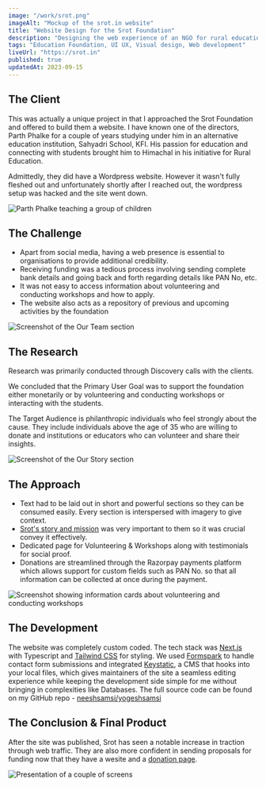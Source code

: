 ```yaml
---
image: "/work/srot.png"
imageAlt: "Mockup of the srot.in website"
title: "Website Design for the Srot Foundation"
description: "Designing the web experience of an NGO for rural education. Aiming to walk through Srot’s story and allow easy access to get involved & support the cause and empower the rural youth of Himachal."
tags: "Education Foundation, UI UX, Visual design, Web development"
liveUrl: "https://srot.in"
published: true
updatedAt: 2023-09-15
---
```


<H2>The Client</H2>

This was actually a unique project in that I approached the Srot Foundation and offered to build them a website. I have known one of the directors, Parth Phalke for a couple of years studying under him in an alternative education institution, Sahyadri School, KFI. His passion for education and connecting with students brought him to Himachal in his initiative for Rural Education.

Admittedly, they did have a Wordpress website. However it wasn't fully fleshed out and unfortunately shortly after I reached out, the wordpress setup was hacked and the site went down.

<Image
  src="/work/srot/1.png"
  alt="Parth Phalke teaching a group of children"
  width={848}
  height={672}
/>

<H2>The Challenge</H2>

- Apart from social media, having a web presence is essential to organisations to provide additional credibility.
- Receiving funding was a tedious process involving sending complete bank details and going back and forth regarding details like PAN No, etc.
- It was not easy to access information about volunteering and conducting workshops and how to apply.
- The website also acts as a repository of previous and upcoming activities by the foundation

<Image
  src="/work/srot/2.png"
  alt="Screenshot of the Our Team section"
  width={848}
  height={540}
/>

<H2>The Research</H2>

Research was primarily conducted through Discovery calls with the clients.

We concluded that the Primary User Goal was to support the foundation either monetarily or by volunteering and conducting workshops or interacting with the students.

The Target Audience is philanthropic individuals who feel strongly about the cause. They include individuals above the age of 35 who are willing to donate and institutions or educators who can volunteer and share their insights.

<Image
  src="/work/srot/3.png"
  alt="Screenshot of the Our Story section"
  width={848}
  height={426}
/>

<H2>The Approach</H2>

- Text had to be laid out in short and powerful sections so they can be consumed easily. Every section is interspersed with imagery to give context.
- [Srot's story and mission](https://srot.in/story) was very important to them so it was crucial convey it effectively.
- Dedicated page for Volunteering & Workshops along with testimonials for social proof.
- Donations are streamlined through the Razorpay payments platform which allows support for custom fields such as PAN No. so that all information can be collected at once during the payment.

<Image
  src="/work/srot/4.png"
  alt="Screenshot showing information cards about volunteering and conducting workshops"
  width={848}
  height={655}
/>

<H2>The Development</H2>

The website was completely custom coded. The tech stack was [Next.js](https://nextjs.org)
with Typescript and [Tailwind CSS](https://tailwindcss.com) for styling. We used [Formspark](https://formspark.io) to handle contact form submissions and integrated
[Keystatic](https://keystatic.com/), a CMS that hooks into your local files, which gives maintainers of the site a seamless editing experience while keeping the development
side simple for me without bringing in complexities like Databases. The full source code can be found on my GitHub repo - [neeshsamsi/yogeshsamsi](https://github.com/neeshsamsi/yogeshsamsi)

<H2>The Conclusion & Final Product</H2>

After the site was published, Srot has seen a notable increase in traction through web traffic. They are also more confident in sending proposals for funding now that they have a wesite and a [donation page](https://srot.in/support).

<Image
  src="/work/srot.png"
  alt="Presentation of a couple of screens"
  width={848}
  height={477}
/>
